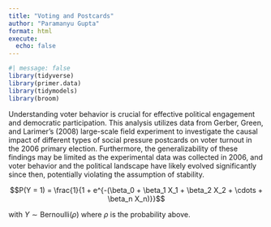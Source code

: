 ```yaml
---
title: "Voting and Postcards"
author: "Paramanyu Gupta"
format: html
execute: 
  echo: false
---
```


```r
#| message: false
library(tidyverse)
library(primer.data)
library(tidymodels)
library(broom)
```

Understanding voter behavior is crucial for effective political engagement and democratic participation. This analysis utilizes data from Gerber, Green, and Larimer's (2008) large-scale field experiment to investigate the causal impact of different types of social pressure postcards on voter turnout in the 2006 primary election. Furthermore, the generalizability of these findings may be limited as the experimental data was collected in 2006, and voter behavior and the political landscape have likely evolved significantly since then, potentially violating the assumption of stability.

$$P(Y = 1) = \frac{1}{1 + e^{-(\beta_0 + \beta_1 X_1 + \beta_2 X_2 + \cdots + \beta_n X_n)}}$$

with $Y \sim \text{Bernoulli}(\rho)$ where $\rho$ is the probability above.